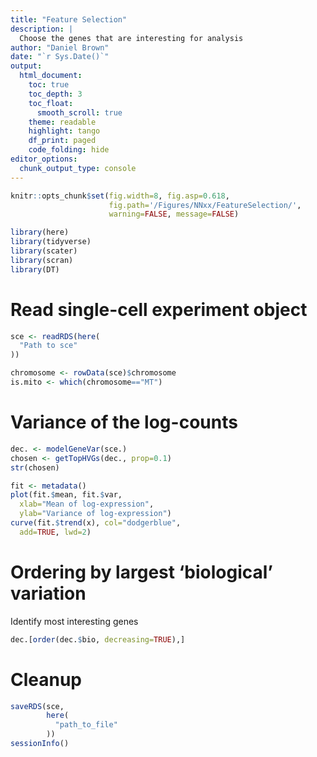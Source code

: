 ```yaml
---
title: "Feature Selection"
description: |
  Choose the genes that are interesting for analysis
author: "Daniel Brown"
date: "`r Sys.Date()`"
output:
  html_document:
    toc: true
    toc_depth: 3
    toc_float:
      smooth_scroll: true
    theme: readable
    highlight: tango 
    df_print: paged
    code_folding: hide
editor_options: 
  chunk_output_type: console
---
```


```r
knitr::opts_chunk$set(fig.width=8, fig.asp=0.618, 
                      fig.path='/Figures/NNxx/FeatureSelection/',
                      warning=FALSE, message=FALSE)
```

```r
library(here)
library(tidyverse)
library(scater)
library(scran)
library(DT)
```

# Read single-cell experiment object

```r
sce <- readRDS(here(
  "Path to sce"
))

chromosome <- rowData(sce)$chromosome
is.mito <- which(chromosome=="MT")
```

# Variance of the log-counts

```r
dec. <- modelGeneVar(sce.)
chosen <- getTopHVGs(dec., prop=0.1)
str(chosen)
```

```r
fit <- metadata()
plot(fit.$mean, fit.$var, 
  xlab="Mean of log-expression",
  ylab="Variance of log-expression")
curve(fit.$trend(x), col="dodgerblue",
  add=TRUE, lwd=2)
```

# Ordering by largest 'biological' variation 
Identify most interesting genes

```r
dec.[order(dec.$bio, decreasing=TRUE),]
```

# Cleanup
```r
saveRDS(sce,
        here(
          "path_to_file"
        ))
sessionInfo()
```